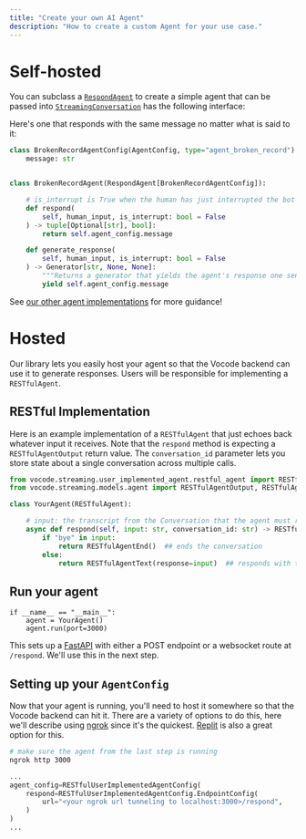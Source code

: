 ```yaml
---
title: "Create your own AI Agent"
description: "How to create a custom Agent for your use case."
---
```


# Self-hosted

You can subclass a [`RespondAgent`](https://github.com/vocodedev/vocode-python/blob/main/vocode/streaming/agent/base_agent.py#L140) to create a simple agent that can be passed into [`StreamingConversation`](https://github.com/vocodedev/vocode-python/blob/main/vocode/streaming/streaming_conversation.py) has the following interface:

Here's one that responds with the same message no matter what is said to it:

```python
class BrokenRecordAgentConfig(AgentConfig, type="agent_broken_record"):
    message: str


class BrokenRecordAgent(RespondAgent[BrokenRecordAgentConfig]):

    # is_interrupt is True when the human has just interrupted the bot's last response
    def respond(
        self, human_input, is_interrupt: bool = False
    ) -> tuple[Optional[str], bool]:
        return self.agent_config.message

    def generate_response(
        self, human_input, is_interrupt: bool = False
    ) -> Generator[str, None, None]:
        """Returns a generator that yields the agent's response one sentence at a time."""
        yield self.agent_config.message
```

See [our other agent implementations](https://github.com/vocodedev/vocode-python/tree/main/vocode/streaming/agent) for more guidance!

# Hosted

Our library lets you easily host your agent so that the Vocode backend can use it to generate responses.
Users will be responsible for implementing a `RESTfulAgent`.

## RESTful Implementation

Here is an example implementation of a `RESTfulAgent` that just echoes back whatever
input it receives. Note that the `respond` method is expecting a `RESTfulAgentOutput` return value.
The `conversation_id` parameter lets you store state about a single conversation across multiple calls.

```python
from vocode.streaming.user_implemented_agent.restful_agent import RESTfulAgent
from vocode.streaming.models.agent import RESTfulAgentOutput, RESTfulAgentText, RESTfulAgentEnd

class YourAgent(RESTfulAgent):

    # input: the transcript from the Conversation that the agent must respond to
    async def respond(self, input: str, conversation_id: str) -> RESTfulAgentOutput:
        if "bye" in input:
            return RESTfulAgentEnd()  ## ends the conversation
        else:
            return RESTfulAgentText(response=input)  ## responds with the input received
```

## Run your agent

```
if __name__ == "__main__":
    agent = YourAgent()
    agent.run(port=3000)
```

This sets up a [FastAPI](https://fastapi.tiangolo.com/) with either a POST endpoint or a websocket route at `/respond`.
We'll use this in the next step.

## Setting up your `AgentConfig`

Now that your agent is running, you'll need to host it somewhere so that the Vocode backend can hit it.
There are a variety of options to do this, here we'll describe using [ngrok](https://ngrok.com/) since it's the quickest. [Replit](https://replit.com/) is also a great option for this.

```bash
# make sure the agent from the last step is running
ngrok http 3000
```

```python
...
agent_config=RESTfulUserImplementedAgentConfig(
    respond=RESTfulUserImplementedAgentConfig.EndpointConfig(
        url="<your ngrok url tunneling to localhost:3000>/respond",
    )
)
...
```
